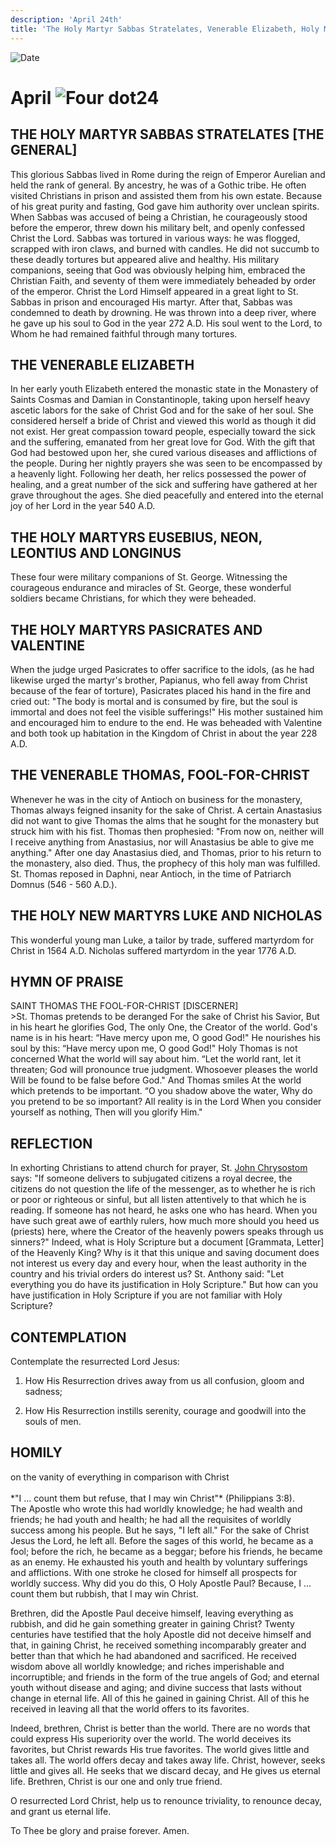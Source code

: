 ```yaml
---
description: 'April 24th'
title: 'The Holy Martyr Sabbas Stratelates, Venerable Elizabeth, Holy Martyrs Eusebius, Neon, Leontius, and Longinus, Holy Martyrs Pasicrates and Valentine, Venerable Thomas the Fool for Christ'
---
```


<CustomPaginator />
<RunningHead />

<Image src="/title-imprint.png" height={68} width={50} alt="Date" className="title-imprint"/>

# <div id="date">April <Image className="four-dot" src="/four-dot.png" height={15} width={15} alt="Four dot" />24</div>

## THE HOLY MARTYR SABBAS STRATELATES [THE GENERAL]

This glorious Sabbas lived in Rome during the reign of Emperor Aurelian and held the rank of general. By ancestry, he was of a Gothic tribe. He often visited Christians in prison and assisted them from his own estate. Because of his great purity and fasting, God gave him authority over unclean spirits. When Sabbas was accused of being a Christian, he courageously stood before the emperor, threw down his military belt, and openly confessed Christ the Lord. Sabbas was tortured in various ways: he was flogged, scrapped with iron claws, and burned with candles. He did not succumb to these deadly tortures but appeared alive and healthy. His military companions, seeing that God was obviously helping him, embraced the Christian Faith, and seventy of them were immediately beheaded by order of the emperor. Christ the Lord Himself appeared in a great light to St. Sabbas in prison and encouraged His martyr. After that, Sabbas was condemned to death by drowning. He was thrown into a deep river, where he gave up his soul to God in the year 272 A.D. His soul went to the Lord, to Whom he had remained faithful through many tortures.

## THE VENERABLE ELIZABETH

In her early youth Elizabeth entered the monastic state in the Monastery of Saints Cosmas and Damian in Constantinople, taking upon herself heavy ascetic labors for the sake of Christ God and for the sake of her soul. She considered herself a bride of Christ and viewed this world as though it did not exist. Her great compassion toward people, especially toward the sick and the suffering, emanated from her great love for God. With the gift that God had bestowed upon her, she cured various diseases and afflictions of the people. During her nightly prayers she was seen to be encompassed by a heavenly light. Following her death, her relics possessed the power of healing, and a great number of the sick and suffering have gathered at her grave throughout the ages. She died peacefully and entered into the eternal joy of her Lord in the year 540 A.D.

## THE HOLY MARTYRS EUSEBIUS, NEON, LEONTIUS AND LONGINUS

These four were military companions of St. George. Witnessing the courageous endurance and miracles of St. George, these wonderful soldiers became Christians, for which they were beheaded.

## THE HOLY MARTYRS PASICRATES AND VALENTINE

When the judge urged Pasicrates to offer sacrifice to the idols, (as he had likewise urged the martyr's brother, Papianus, who fell away from Christ because of the fear of torture), Pasicrates placed his hand in the fire and cried out: "The body is mortal and is consumed by fire, but the soul is immortal and does not feel the visible sufferings!" His mother sustained him and encouraged him to endure to the end. He was beheaded with Valentine and both took up habitation in the Kingdom of Christ in about the year 228 A.D.

## THE VENERABLE THOMAS, FOOL-FOR-CHRIST

Whenever he was in the city of Antioch on business for the monastery, Thomas always feigned insanity for the sake of Christ. A certain Anastasius did not want to give Thomas the alms that he sought for the monastery but struck him with his fist. Thomas then prophesied: "From now on, neither will I receive anything from Anastasius, nor will Anastasius be able to give me anything." After one day Anastasius died, and Thomas, prior to his return to the monastery, also died. Thus, the prophecy of this holy man was fulfilled. St. Thomas reposed in Daphni, near Antioch, in the time of Patriarch Domnus (546 - 560 A.D.).

## THE HOLY NEW MARTYRS LUKE AND NICHOLAS

This wonderful young man Luke, a tailor by trade, suffered martyrdom for Christ in 1564 A.D. Nicholas suffered martyrdom in the year 1776 A.D.


## HYMN OF PRAISE
<div style={{textAlign:'center', color:'crimson', fontWeight:'bold'}}>
SAINT THOMAS THE FOOL-FOR-CHRIST [DISCERNER]
</div>
>St. Thomas pretends to be deranged  
For the sake of Christ his Savior,  
But in his heart he glorifies God,  
The only One, the Creator of the world.  
God's name is in his heart:  
“Have mercy upon me, O good God!"  
He nourishes his soul by this:  
“Have mercy upon me, O good God!"  
Holy Thomas is not concerned  
What the world will say about him.  
“Let the world rant, let it threaten;  
God will pronounce true judgment.  
Whosoever pleases the world  
Will be found to be false before God."  
And Thomas smiles  
At the world which pretends to be important.  
“O you shadow above the water,  
Why do you pretend to be so important?  
All reality is in the Lord  
When you consider yourself as nothing,  
Then will you glorify Him."  


## REFLECTION

In exhorting Christians to attend church for prayer, St. [John Chrysostom](/november/13th) says: "If someone delivers to subjugated citizens a royal decree, the citizens do not question the life of the messenger, as to whether he is rich or poor or righteous or sinful, but all listen attentively to that which he is reading. If someone has not heard, he asks one who has heard. When you have such great awe of earthly rulers, how much more should you heed us (priests) here, where the Creator of the heavenly powers speaks through us sinners?" Indeed, what is Holy Scripture but a document [Grammata, Letter] of the Heavenly King? Why is it that this unique and saving document does not interest us every day and every hour, when the least authority in the country and his trivial orders do interest us? St. Anthony said: "Let everything you do have its justification in Holy Scripture." But how can you have justification in Holy Scripture if you are not familiar with Holy Scripture?


## CONTEMPLATION

Contemplate the resurrected Lord Jesus:

1. How His Resurrection drives away from us all confusion, gloom and sadness;

2. How His Resurrection instills serenity, courage and goodwill into the souls of men.


## HOMILY
<div style={{textAlign:'center', color:'crimson', fontWeight:'bold'}}>
on the vanity of everything in comparison with Christ
</div><br />
<div style={{textAlign:'right'}}>
*"I ... count them but refuse, that I may win Christ"* (Philippians 3:8).
</div>
The Apostle who wrote this had worldly knowledge; he had wealth and friends; he had youth and health; he had all the requisites of worldly success among his people. But he says, "I left all." For the sake of Christ Jesus the Lord, he left all. Before the sages of this world, he became as a fool; before the rich, he became as a beggar; before his friends, he became as an enemy. He exhausted his youth and health by voluntary sufferings and afflictions. With one stroke he closed for himself all prospects for worldly success. Why did you do this, O Holy Apostle Paul? Because, I ... count them but rubbish, that I may win Christ.

Brethren, did the Apostle Paul deceive himself, leaving everything as rubbish, and did he gain something greater in gaining Christ? Twenty centuries have testified that the holy Apostle did not deceive himself and that, in gaining Christ, he received something incomparably greater and better than that which he had abandoned and sacrificed. He received wisdom above all worldly knowledge; and riches imperishable and incorruptible; and friends in the form of the true angels of God; and eternal youth without disease and aging; and divine success that lasts without change in eternal life. All of this he gained in gaining Christ. All of this he received in leaving all that the world offers to its favorites.

Indeed, brethren, Christ is better than the world. There are no words that could express His superiority over the world. The world deceives its favorites, but Christ rewards His true favorites. The world gives little and takes all. The world offers decay and takes away life. Christ, however, seeks little and gives all. He seeks that we discard decay, and He gives us eternal life. Brethren, Christ is our one and only true friend.

O resurrected Lord Christ, help us to renounce triviality, to renounce decay, and grant us eternal life.

To Thee be glory and praise forever. Amen.